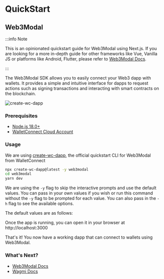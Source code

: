 
# QuickStart

## Web3Modal

:::info Note

This is an opinionated quickstart guide for Web3Modal using Next.js. If you are looking for a more in-depth guide for other frameworks like Vue, Vanilla JS or platforms like Android, Flutter, please refer to [Web3Modal Docs](./web3modal/about).

:::

The Web3Modal SDK allows you to easily connect your Web3 dapp with wallets. It provides a simple and intuitive interface for dapps to request actions such as signing transactions and interacting with smart contracts on the blockchain.

![create-wc-dapp](../static/img/create-wc-dapp.png 'create-wc-dapp Next.js Template')

### Prerequisites

- [Node.js 18.0+](https://nodejs.org/en)
- [WalletConnect Cloud Account](https://cloud.walletconnect.com/?utm_source=walletconnect-docs&utm_campaign=quickstart)

### Usage

We are using [create-wc-dapp](https://github.com/WalletConnect/create-wc-dapp), the official quickstart CLI for Web3Modal from WalletConnect

```bash
npx create-wc-dapp@latest -y web3modal
cd web3modal
yarn dev
```

We are using the `-y` flag to skip the interactive prompts and use the default values. You can pass in your own values if you wish or run this command without the `-y` flag to be prompted for each value. You can also pass in the `-h` flag to see the available options.

The default values are as follows:

<Table
  headers={['Option', 'Description', 'Value']}
  data={[
    {
      option: 'Template',
      description: 'Template to use for the project',
      value: { code: 'nextjs' }
    },
    {
      option: 'Package Manager',
      description: 'Package manager to use for the project',
      value: { code: 'yarn' }
    },
	{
		option: "Library",
		description: "Library to use for the project. [Wagmi/Ethers]",
		value: { code: "wagmi" }
	},
    {
      option: 'Install Dependencies',
      description: 'Whether to install dependencies after project creation',
      value: { code: 'true' }
    },
  ]}
/>

Once the app is running, you can open it in your browser at http://localhost:3000

That's it! You now have a working dapp that can connect to wallets using Web3Modal.

### What's Next?

- [Web3Modal Docs](./web3modal/about?utm_source=walletconnect-docs&utm_campaign=quickstart)
- [Wagmi Docs](https://wagmi.sh/react/getting-started)

<!---
## Web3Wallet

// TODO

## Web3Inbox

// TODO
-->

